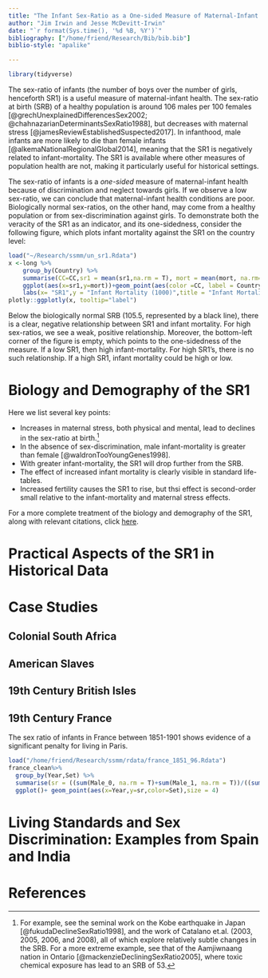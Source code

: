 ```yaml
---
title: "The Infant Sex-Ratio as a One-sided Measure of Maternal-Infant Health"
author: "Jim Irwin and Jesse McDevitt-Irwin"
date: "`r format(Sys.time(), '%d %B, %Y')`"
bibliography: ["/home/friend/Research/Bib/bib.bib"]
biblio-style: "apalike"

---
```


```r
library(tidyverse)
```

The sex-ratio of infants (the number of boys over the number of girls, henceforth SR1) is a useful measure of maternal-infant health. The sex-ratio at birth (SRB) of a healthy population is around 106 males per 100 females [@grechUnexplainedDifferencesSex2002; @chahnazarianDeterminantsSexRatio1988], but decreases with maternal stress [@jamesReviewEstablishedSuspected2017]. In infanthood, male infants are more likely to die than female infants [@alkemaNationalRegionalGlobal2014], meaning that the SR1 is negatively related to infant-mortality. The SR1 is available where other measures of population health are not, making it particularly useful for historical settings. 

The sex-ratio of infants is a _one-sided_ measure of maternal-infant health because of discrimination and neglect towards girls. If we observe a low sex-ratio, we can conclude that maternal-infant health conditions are poor. Biologically normal sex-ratios, on the other hand, may come from a healthy population or from sex-discrimination against girls. To demonstrate both the veracity of the SR1 as an indicator, and its one-sidedness, consider the following figure, which plots infant mortality against the SR1 on the country level:



```r
load("~/Research/ssmm/un_sr1.Rdata")
x <-long %>% 
	group_by(Country) %>%  
	summarise(CC=CC,sr1 = mean(sr1,na.rm = T), mort = mean(mort, na.rm=T)) %>%
	ggplot(aes(x=sr1,y=mort))+geom_point(aes(color =CC, label = Country))+geom_smooth(aes(),color="black")+ xlim(.975,1.10)+geom_vline(xintercept=1.055)+
	labs(x= "SR1",y = "Infant Mortality (1000)",title = "Infant Mortality by SR1: 1953-1988")+scale_color_brewer(palette="Set1")
plotly::ggplotly(x, tooltip="label")
```

Below the biologically normal SRB (105.5, represented by a black line), there is a clear, negative relationship between SR1 and infant mortality. For high sex-ratios, we see a weak, positive relationship. Moreover, the bottom-left corner of the figure is empty, which points to the one-sidedness of the measure. If a low SR1, then high infant-mortality. For high SR1's, there is no such relationship. If a high SR1, infant mortality could be high or low.

# Biology and Demography of the SR1

Here we list several key points: 

* Increases in maternal stress, both physical and mental, lead to declines in the sex-ratio at birth.[^1]
* In the absence of sex-discrimination, male infant-mortality is greater than female [@waldronTooYoungGenes1998].
* With greater infant-mortality, the SR1 will drop further from the SRB.
* The effect of increased infant mortality is clearly visible in standard life-tables.
* Increased fertility causes the SR1 to rise, but thsi effect is second-order small relative to the infant-mortality and maternal stress effects.


For a more complete treatment of the biology and demography of the SR1, along with relevant citations, click [here](biology.html).


# Practical Aspects of the SR1 in Historical Data

# Case Studies

## Colonial South Africa

## American Slaves

## 19th Century British Isles

## 19th Century France

The sex ratio of infants in France between 1851-1901 shows evidence of a significant penalty for living in Paris.

```r
load("/home/friend/Research/ssmm/rdata/france_1851_96.Rdata")
france_clean%>% 
  group_by(Year,Set) %>% 
  summarise(sr = ((sum(Male_0, na.rm = T)+sum(Male_1, na.rm = T))/((sum(Fem_0,na.rm = T)+sum(Fem_1,na.rm = T))))) %>% 
  ggplot()+ geom_point(aes(x=Year,y=sr,color=Set),size = 4)
```


# Living Standards and Sex Discrimination: Examples from Spain and India


# References

[^1]: For example, see the seminal work on the Kobe earthquake in Japan [@fukudaDeclineSexRatio1998], and the work of Catalano et.al. (2003, 2005, 2006, and 2008), all of which explore relatively subtle changes in the SRB. For a more extreme example, see that of the Aamjiwnaang nation in Ontario [@mackenzieDecliningSexRatio2005], where toxic chemical exposure has lead to an SRB of 53. 


